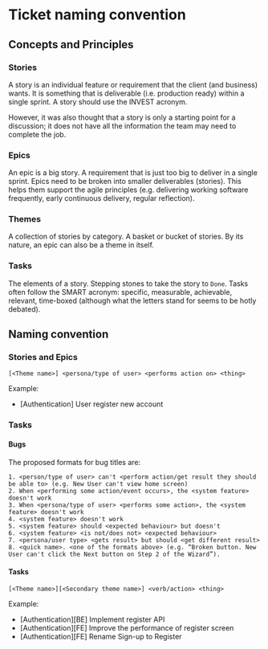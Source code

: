 # Ticket naming convention
## Concepts and Principles
### Stories
A story is an individual feature or requirement that the client (and business) wants. It is something that is deliverable (i.e. production ready) within a single sprint. A story should use the INVEST acronym.

However, it was also thought that a story is only a starting point for a discussion; it does not have all the information the team may need to complete the job.
### Epics
An epic is a big story. A requirement that is just too big to deliver in a single sprint. Epics need to be broken into smaller deliverables (stories). This helps them support the agile principles (e.g. delivering working software frequently, early continuous delivery, regular reflection).
### Themes
A collection of stories by category. A basket or bucket of stories. By its nature, an epic can also be a theme in itself.
### Tasks
The elements of a story. Stepping stones to take the story to `Done`. Tasks often follow the SMART acronym: specific, measurable, achievable, relevant, time-boxed (although what the letters stand for seems to be hotly debated).

## Naming convention
### Stories and Epics
```
[<Theme name>] <persona/type of user> <performs action on> <thing>
```
Example:
- [Authentication] User register new account

### Tasks
#### Bugs
The proposed formats for bug titles are:
```
1. <person/type of user> can't <perform action/get result they should be able to> (e.g. New User can't view home screen)
2. When <performing some action/event occurs>, the <system feature> doesn't work
3. When <persona/type of user> <performs some action>, the <system feature> doesn't work
4. <system feature> doesn't work
5. <system feature> should <expected behaviour> but doesn't
6. <system feature> <is not/does not> <expected behaviour>
7. <persona/user type> <gets result> but should <get different result>
8. <quick name>. <one of the formats above> (e.g. “Broken button. New User can't click the Next button on Step 2 of the Wizard”).
```
#### Tasks
```
[<Theme name>][<Secondary theme name>] <verb/action> <thing>
```
Example:
- [Authentication][BE] Implement register API
- [Authentication][FE] Improve the performance of register screen
- [Authentication][FE] Rename Sign-up to Register
